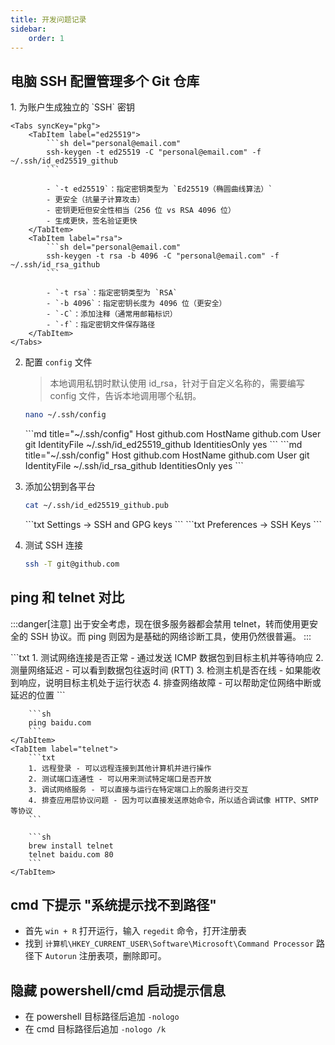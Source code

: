 ```yaml
---
title: 开发问题记录
sidebar:
    order: 1
---
```



## 电脑 SSH 配置管理多个 Git 仓库

<Steps>
1. 为账户生成独立的 `SSH` 密钥

    <Tabs syncKey="pkg">
        <TabItem label="ed25519">
            ```sh del="personal@email.com"
            ssh-keygen -t ed25519 -C "personal@email.com" -f ~/.ssh/id_ed25519_github
            ```

            - `-t ed25519`：指定密钥类型为 `Ed25519（椭圆曲线算法）`
            - 更安全（抗量子计算攻击）
            - 密钥更短但安全性相当（256 位 vs RSA 4096 位）
            - 生成更快，签名验证更快
        </TabItem>
        <TabItem label="rsa">
            ```sh del="personal@email.com"
            ssh-keygen -t rsa -b 4096 -C "personal@email.com" -f ~/.ssh/id_rsa_github
            ```

            - `-t rsa`：指定密钥类型为 `RSA`
            - `-b 4096`：指定密钥长度为 4096 位（更安全）
            - `-C`：添加注释（通常用邮箱标识）
            - `-f`：指定密钥文件保存路径
        </TabItem>
    </Tabs>

2. 配置 `config` 文件

    > 本地调用私钥时默认使用 id_rsa，针对于自定义名称的，需要编写 config 文件，告诉本地调用哪个私钥。

    ```sh
    nano ~/.ssh/config
    ```

    <Tabs syncKey="pkg">
        <TabItem label="ed25519">
            ```md title="~/.ssh/config"
            Host github.com
                HostName github.com
                User git
                IdentityFile ~/.ssh/id_ed25519_github
                IdentitiesOnly yes
            ```
        </TabItem>
        <TabItem label="rsa">
            ```md title="~/.ssh/config"
            Host github.com
                HostName github.com
                User git
                IdentityFile ~/.ssh/id_rsa_github
                IdentitiesOnly yes
            ```
        </TabItem>
    </Tabs>

3. 添加公钥到各平台

    ```sh
    cat ~/.ssh/id_ed25519_github.pub
    ```

    <Tabs>
        <TabItem label="GitHub">
            ```txt
            Settings → SSH and GPG keys
            ```
        </TabItem>
        <TabItem label="GitLab">
            ```txt
            Preferences → SSH Keys
            ```
        </TabItem>
    </Tabs>

4. 测试 SSH 连接

    ```sh
    ssh -T git@github.com
    ```
</Steps>

## ping 和 telnet 对比

:::danger[注意]
出于安全考虑，现在很多服务器都会禁用 telnet，转而使用更安全的 SSH 协议。而 ping 则因为是基础的网络诊断工具，使用仍然很普遍。
:::

<Tabs>
    <TabItem label="ping">
        ```txt
        1. 测试网络连接是否正常 - 通过发送 ICMP 数据包到目标主机并等待响应
        2. 测量网络延迟 - 可以看到数据包往返时间 (RTT)
        3. 检测主机是否在线 - 如果能收到响应，说明目标主机处于运行状态
        4. 排查网络故障 - 可以帮助定位网络中断或延迟的位置
        ```

        ```sh
        ping baidu.com
        ```
    </TabItem>
    <TabItem label="telnet">
        ```txt
        1. 远程登录 - 可以远程连接到其他计算机并进行操作
        2. 测试端口连通性 - 可以用来测试特定端口是否开放
        3. 调试网络服务 - 可以直接与运行在特定端口上的服务进行交互
        4. 排查应用层协议问题 - 因为可以直接发送原始命令，所以适合调试像 HTTP、SMTP 等协议
        ```

        ```sh
        brew install telnet
        telnet baidu.com 80
        ```
    </TabItem>
</Tabs>


## cmd 下提示 "系统提示找不到路径"

- 首先 `win + R` 打开运行，输入 `regedit` 命令，打开注册表
- 找到 `计算机\HKEY_CURRENT_USER\Software\Microsoft\Command Processor` 路径下 `Autorun` 注册表项，删除即可。

## 隐藏 powershell/cmd 启动提示信息

- 在 powershell 目标路径后追加 `-nologo`
- 在 cmd 目标路径后追加 `-nologo /k`
